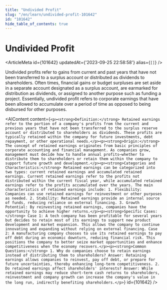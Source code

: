 ```yaml
---
title: "Undivided Profit"
slug: "/en/learn/undivided-profit-101642"
id: "101642"
hide_table_of_contents: true
---
```



# Undivided Profit

<ArticleMeta id={101642} updatedAt={'2023-09-25 22:58:58'} alias={`[]`} />
<div className='border-solid border-b border-t-0 my-4 border-[var(--ifm-color-gray-300)]' />

Undivided profits refer to gains from current and past years that have not been transferred to a surplus account or distributed as dividends to shareholders. Often times, financial gains or budget surpluses are set aside in a separate account designated as a surplus account, are earmarked for distribution as dividends, or assigned to another purpose such as funding a project. Essentially, undivided profit refers to corporate earnings that have been allowed to accumulate over a period of time as opposed to being disbursed for other purposes.

<AIContent content={`<p><strong>Definition:</strong> Retained earnings refer to the portion of a company's profits from the current and previous years that have not been transferred to the surplus reserve account or distributed to shareholders as dividends. These profits are typically retained within the company for future investments, debt repayment, or other operational needs.</p><p><strong>Origin:</strong> The concept of retained earnings originates from basic principles of corporate accounting and financial management. As companies grow, management must decide how to handle annual profits—whether to distribute them to shareholders or retain them within the company to support future growth and development.</p><p><strong>Categories and Characteristics:</strong> Retained earnings can be categorized into two types: current retained earnings and accumulated retained earnings. Current retained earnings refer to the profits not distributed within the current fiscal year, while accumulated retained earnings refer to the profits accumulated over the years. The main characteristics of retained earnings include: 1. Flexibility: Companies can use retained earnings for reinvestment or other purposes as needed. 2. Stability: Retained earnings provide an internal source of funds, reducing reliance on external financing. 3. Growth Potential: By reinvesting retained earnings, companies have the opportunity to achieve higher returns.</p><p><strong>Specific Cases:</strong> Case 1: A tech company has been profitable for several years but decides to retain most of its earnings to support new product development and market expansion. This allows the company to continue innovating and expanding without relying on external financing. Case 2: A manufacturing company chooses to use its retained earnings to pay off debt during an economic downturn, reducing financial risk. This positions the company to better seize market opportunities and enhance competitiveness when the economy recovers.</p><p><strong>Common Questions:</strong> 1. Why do companies choose to retain earnings instead of distributing them to shareholders? Answer: Retaining earnings allows companies to reinvest, pay off debt, or prepare for future uncertainties, thereby enhancing long-term competitiveness. 2. Do retained earnings affect shareholders' interests? Answer: While retained earnings may reduce short-term cash returns to shareholders, reinvestment and company growth can increase the company's value in the long run, indirectly benefiting shareholders.</p>`} id={101642} />
